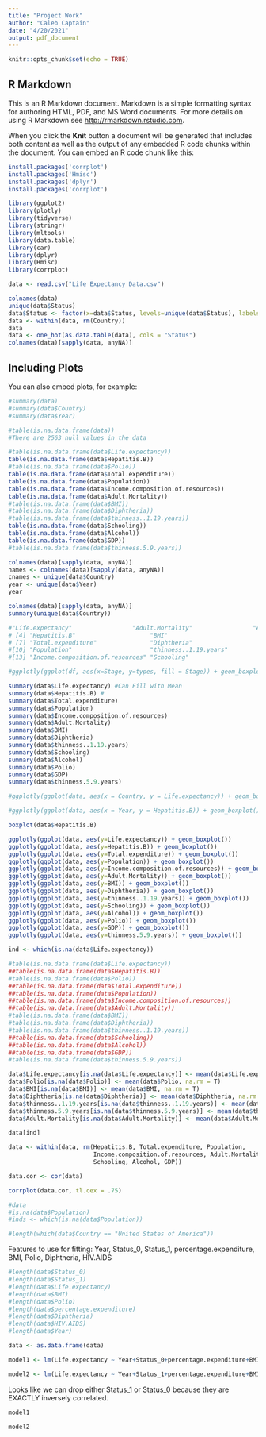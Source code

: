 ---
title: "Project Work"
author: "Caleb Captain"
date: "4/20/2021"
output: pdf_document
---

```{r setup, include=FALSE}
knitr::opts_chunk$set(echo = TRUE)
```

## R Markdown

This is an R Markdown document. Markdown is a simple formatting syntax for authoring HTML, PDF, and MS Word documents. For more details on using R Markdown see <http://rmarkdown.rstudio.com>.

When you click the **Knit** button a document will be generated that includes both content as well as the output of any embedded R code chunks within the document. You can embed an R code chunk like this:

```{r}
install.packages('corrplot')
install.packages('Hmisc')
install.packages('dplyr')
install.packages('corrplot')

library(ggplot2)
library(plotly)
library(tidyverse)
library(stringr)
library(mltools)
library(data.table)
library(car)
library(dplyr)
library(Hmisc)
library(corrplot)
```


```{r}
data <- read.csv("Life Expectancy Data.csv")

colnames(data)
unique(data$Status)
data$Status <- factor(x=data$Status, levels=unique(data$Status), labels=c(0,1))
data <- within(data, rm(Country))
data
data <- one_hot(as.data.table(data), cols = "Status")
colnames(data)[sapply(data, anyNA)]

```

## Including Plots

You can also embed plots, for example:

```{r}
#summary(data)
#summary(data$Country)
#summary(data$Year)

#table(is.na.data.frame(data))
#There are 2563 null values in the data

#table(is.na.data.frame(data$Life.expectancy))
table(is.na.data.frame(data$Hepatitis.B))
#table(is.na.data.frame(data$Polio))
table(is.na.data.frame(data$Total.expenditure))
table(is.na.data.frame(data$Population))
table(is.na.data.frame(data$Income.composition.of.resources))
table(is.na.data.frame(data$Adult.Mortality))
#table(is.na.data.frame(data$BMI))
#table(is.na.data.frame(data$Diphtheria))
#table(is.na.data.frame(data$thinness..1.19.years))
table(is.na.data.frame(data$Schooling))
table(is.na.data.frame(data$Alcohol))
table(is.na.data.frame(data$GDP))
#table(is.na.data.frame(data$thinness.5.9.years))
```
```{r}
colnames(data)[sapply(data, anyNA)]
names <- colnames(data)[sapply(data, anyNA)]
cnames <- unique(data$Country)
year <- unique(data$Year)
year
```


```{r}
colnames(data)[sapply(data, anyNA)]
summary(unique(data$Country))

#"Life.expectancy"                 "Adult.Mortality"                 "Alcohol"                        
# [4] "Hepatitis.B"                     "BMI"                             "Polio"                          
# [7] "Total.expenditure"               "Diphtheria"                      "GDP"                            
#[10] "Population"                      "thinness..1.19.years"            "thinness.5.9.years"             
#[13] "Income.composition.of.resources" "Schooling"     

#ggplotly(ggplot(df, aes(x=Stage, y=types, fill = Stage)) + geom_boxplot() + facet_grid(scales = "free")) 

summary(data$Life.expectancy) #Can Fill with Mean
summary(data$Hepatitis.B) #
summary(data$Total.expenditure)
summary(data$Population)
summary(data$Income.composition.of.resources)
summary(data$Adult.Mortality)
summary(data$BMI)
summary(data$Diphtheria)
summary(data$thinness..1.19.years)
summary(data$Schooling)
summary(data$Alcohol)
summary(data$Polio)
summary(data$GDP)
summary(data$thinness.5.9.years)

#ggplotly(ggplot(data, aes(x = Country, y = Life.expectancy)) + geom_boxplot())

#ggplotly(ggplot(data, aes(x = Year, y = Hepatitis.B)) + geom_boxplot())

boxplot(data$Hepatitis.B)

ggplotly(ggplot(data, aes(y=Life.expectancy)) + geom_boxplot())
ggplotly(ggplot(data, aes(y=Hepatitis.B)) + geom_boxplot())
ggplotly(ggplot(data, aes(y=Total.expenditure)) + geom_boxplot())
ggplotly(ggplot(data, aes(y=Population)) + geom_boxplot())
ggplotly(ggplot(data, aes(y=Income.composition.of.resources)) + geom_boxplot())
ggplotly(ggplot(data, aes(y=Adult.Mortality)) + geom_boxplot())
ggplotly(ggplot(data, aes(y=BMI)) + geom_boxplot())
ggplotly(ggplot(data, aes(y=Diphtheria)) + geom_boxplot())
ggplotly(ggplot(data, aes(y=thinness..1.19.years)) + geom_boxplot())
ggplotly(ggplot(data, aes(y=Schooling)) + geom_boxplot())
ggplotly(ggplot(data, aes(y=Alcohol)) + geom_boxplot())
ggplotly(ggplot(data, aes(y=Polio)) + geom_boxplot())
ggplotly(ggplot(data, aes(y=GDP)) + geom_boxplot())
ggplotly(ggplot(data, aes(y=thinness.5.9.years)) + geom_boxplot())

```
```{r}
ind <- which(is.na(data$Life.expectancy))

#table(is.na.data.frame(data$Life.expectancy))
##table(is.na.data.frame(data$Hepatitis.B))
#table(is.na.data.frame(data$Polio))
##table(is.na.data.frame(data$Total.expenditure))
##table(is.na.data.frame(data$Population))
##table(is.na.data.frame(data$Income.composition.of.resources))
##table(is.na.data.frame(data$Adult.Mortality))
#table(is.na.data.frame(data$BMI))
#table(is.na.data.frame(data$Diphtheria))
#table(is.na.data.frame(data$thinness..1.19.years))
##table(is.na.data.frame(data$Schooling))
##table(is.na.data.frame(data$Alcohol))
##table(is.na.data.frame(data$GDP))
#table(is.na.data.frame(data$thinness.5.9.years))

data$Life.expectancy[is.na(data$Life.expectancy)] <- mean(data$Life.expectancy, na.rm = T)
data$Polio[is.na(data$Polio)] <- mean(data$Polio, na.rm = T)
data$BMI[is.na(data$BMI)] <- mean(data$BMI, na.rm = T)
data$Diphtheria[is.na(data$Diphtheria)] <- mean(data$Diphtheria, na.rm = T)
data$thinness..1.19.years[is.na(data$thinness..1.19.years)] <- mean(data$thinness..1.19.years, na.rm = T)
data$thinness.5.9.years[is.na(data$thinness.5.9.years)] <- mean(data$thinness.5.9.years, na.rm = T)
data$Adult.Mortality[is.na(data$Adult.Mortality)] <- mean(data$Adult.Mortality, na.rm = T)

data[ind]

data <- within(data, rm(Hepatitis.B, Total.expenditure, Population, 
                        Income.composition.of.resources, Adult.Mortality,
                        Schooling, Alcohol, GDP))

data.cor <- cor(data)

corrplot(data.cor, tl.cex = .75)

#data
#is.na(data$Population)
#inds <- which(is.na(data$Population))

#length(which(data$Country == "United States of America"))

```

Features to use for fitting: 
Year, Status_0, Status_1, percentage.expenditure, BMI, Polio, Diphtheria, HIV.AIDS

```{r}
#length(data$Status_0)
#length(data$Status_1)
#length(data$Life.expectancy)
#length(data$BMI)
#length(data$Polio)
#length(data$percentage.expenditure)
#length(data$Diphtheria)
#length(data$HIV.AIDS)
#length(data$Year)

data <- as.data.frame(data)

model1 <- lm(Life.expectancy ~ Year+Status_0+percentage.expenditure+BMI+Polio+Diphtheria+HIV.AIDS, data = data)

model2 <- lm(Life.expectancy ~ Year+Status_1+percentage.expenditure+BMI+Polio+Diphtheria+HIV.AIDS, data = data)
```

Looks like we can drop either Status_1 or Status_0 because they are EXACTLY inversely correlated. 


```{r}
model1

model2
```


